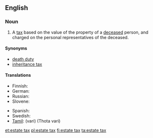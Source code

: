 {{wikipedia}}
==English==

===Noun===
{{en-noun|head=[[estate]] [[tax]]|es}}

# A [[tax]] based on the value of the property of a [[deceased]] person, and charged on the personal representatives of the deceased.

====Synonyms====
* [[death duty]]
* [[inheritance tax]]

====Translations====
{{trans-top|tax on the property of a deceased person}}
* Finnish: {{t|fi|perintövero}}
* German: {{t+|de|Erbschaftsteuer|f}}
* Russian: {{t|ru|налог на наследство|m|sc=Cyrl|tr=nalóg na naslédstvo}}
* Slovene: {{t|sl|davek na nepremičnine|m}}
{{trans-mid}}
* Spanish: {{t|es|impuesto sucesorio}}
* Swedish: {{t|sv|arvskatt|c}}
* [[Tamil]]: {{t+|ta|வரி}} (vari) (Thota vari)
{{trans-bottom}}

[[et:estate tax]]
[[pl:estate tax]]
[[fi:estate tax]]
[[ta:estate tax]]